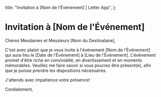   title: "Invitation à [Nom de l'Événement] | Letter App",
};

# Invitation à [Nom de l'Événement]

Chères Mesdames et Messieurs [Nom du Destinataire],

C'est avec plaisir que je vous invite à l'événement [Nom de l'Événement] qui aura lieu le [Date de l'Événement] à [Lieu de l'Événement]. L'événement promet d'être riche en convivialité, en divertissement et en moments mémorables. Veuillez me faire savoir si vous pourrez être présent(e), afin que je puisse prendre les dispositions nécessaires.

J'attends avec impatience votre présence!

Cordialement,
